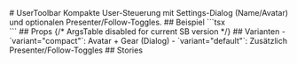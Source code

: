 

<Meta title="Docs/UserToolbar" of={UserToolbarStories} />
# UserToolbar
Kompakte User-Steuerung mit Settings-Dialog (Name/Avatar) und optionalen Presenter/Follow-Toggles.
## Beispiel
```tsx
<div style={{ position: 'absolute', top: 16, right: 16 }}>
  <UserToolbar variant="compact" />
</div>
```
## Props
<Primary />
{/* ArgsTable disabled for current SB version */}
## Varianten
- `variant="compact"`: Avatar + Gear (Dialog)
- `variant="default"`: Zusätzlich Presenter/Follow-Toggles
## Stories
<Stories />
